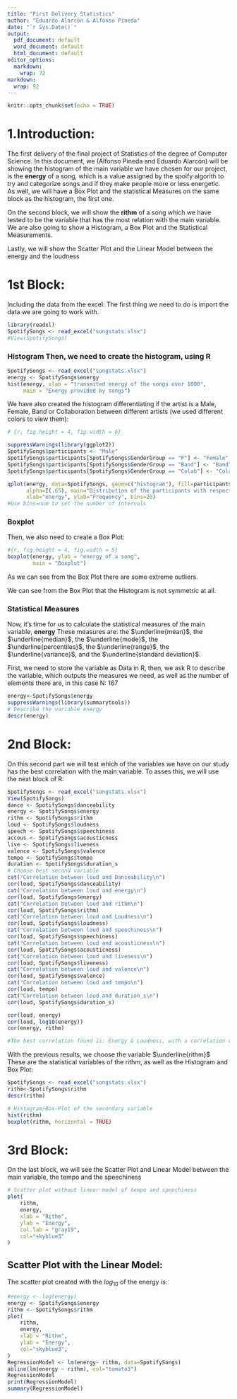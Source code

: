 ```yaml
---
title: "First Delivery Statistics"
author: "Eduardo Alarcón & Alfonso Pineda"
date: "`r Sys.Date()`"
output:
  pdf_document: default
  word_document: default
  html_document: default
editor_options:
  markdown:
    wrap: 72
markdown:
  wrap: 92
---
```


```r
knitr::opts_chunk$set(echo = TRUE)
```

# 1.Introduction:

The first delivery of the final project of Statistics of the degree of
Computer Science. In this document, we (Alfonso Pineda and Eduardo
Alarcón) will be showing the histogram of the main variable we have
chosen for our project, is the $\textbf{energy}$ of a song, which is a value assigned by the
spoify algorith to try and categorize songs and if they make people more or less energetic.
As well, we will have a Box Plot and the statistical Measures on the same block as the histogram, the first one.

On the second block, we will show the $\textbf{rithm}$ of a song which we have tested to be the
variable that has the most relation with the main variable. We are also going
to show a Histogram, a Box Plot and the Statistical Measurements.

Lastly, we will show the Scatter Plot and the Linear Model between the energy and the loudness


# 1st Block:

Including the data from the excel: The first thing we need to do is
import the data we are going to work with.

```r
library(readxl)
SpotifySongs <- read_excel("songstats.xlsx")
#View(SpotifySongs)
```

### Histogram Then, we need to create the histogram, using R

```r
SpotifySongs <- read_excel("songstats.xlsx")
energy <- SpotifySongs$energy
hist(energy, xlab = "transmited energy of the songs over 1000",
     main = "Energy provided by songs")
```

We have also created the histogram differentiating if the artist is a
Male, Female, Band or Collaboration between different artists (we used
different colors to view them):

```r
# {r, fig.height = 4, fig.width = 6}

suppressWarnings(library(ggplot2))
SpotifySongs$participants <- "Male"
SpotifySongs$participants[SpotifySongs$GenderGroup == "F"] <- "Female"
SpotifySongs$participants[SpotifySongs$GenderGroup == "Band"] <- "Band"
SpotifySongs$participants[SpotifySongs$GenderGroup == "Colab"] <- "Colaboration"

qplot(energy, data=SpotifySongs, geom=c("histogram"), fill=participants, 
      alpha=I(.65), main="Distribution of the participants with respect to the energy", 
      xlab="energy", ylab="Frequency", bins=20)
#Use bins=num to set the number of intervals

```

### Boxplot

Then, we also need to create a Box Plot:

```r
#{r, fig.height = 4, fig.width = 5}
boxplot(energy, ylab = "energy of a song", 
        main = "Boxplot")
```

As we can see from the Box Plot there are some extreme outliers. 

We can see from the Box Plot that the Histogram is not symmetric at all.

### Statistical Measures

Now, it's time for us to calculate the statistical measures of the main
variable, $\textbf{energy}$ These measures are: the $\underline{mean}$, the $\underline{median}$,
the $\underline{mode}$, the $\underline{percentiles}$, the $\underline{range}$, the $\underline{variance}$, and the $\underline{standard deviation}$.

First, we need to store the variable as Data in R, then, we ask R to
describe the variable, which outputs the measures we need, as well as
the number of elements there are, in this case N: 167

```r
energy<-SpotifySongs$energy
suppressWarnings(library(summarytools))
# Describe the variable energy
descr(energy)
```


# 2nd Block:

On this second part we will test which of the variables we have on our
study has the best correlation with the main variable. To asses this, we
will use the next block of R:

```r
SpotifySongs <- read_excel("songstats.xlsx")
View(SpotifySongs)
dance <- SpotifySongs$danceability
energy <- SpotifySongs$energy
rithm <- SpotifySongs$rithm
loud <- SpotifySongs$loudness
speech <- SpotifySongs$speechiness
accous <- SpotifySongs$acousticness
live <- SpotifySongs$liveness
valence <- SpotifySongs$valence
tempo <- SpotifySongs$tempo
duration <- SpotifySongs$duration_s
# Choose best second variable
cat("Correlation between loud and Danceability\n")
cor(loud, SpotifySongs$danceability)
cat("Correlation between loud and energy\n")
cor(loud, SpotifySongs$energy)
cat("Correlation between loud and rithm\n")
cor(loud, SpotifySongs$rithm)
cat("Correlation between loud and Loudness\n")
cor(loud, SpotifySongs$loudness)
cat("Correlation between loud and speechiness\n")
cor(loud, SpotifySongs$speechiness)
cat("Correlation between loud and acousticness\n")
cor(loud, SpotifySongs$acousticness)
cat("Correlation between loud and liveness\n")
cor(loud, SpotifySongs$liveness)
cat("Correlation between loud and valence\n")
cor(loud, SpotifySongs$valence)
cat("Correlation between loud and tempo\n")
cor(loud, tempo)
cat("Correlation between loud and duration_s\n")
cor(loud, SpotifySongs$duration_s)

cor(loud, energy)
cor(loud, log10(energy))
cor(energy, rithm)

#The best correlation found is: Energy & Loudness, with a correlation of 0.8125021

```


With the previous results, we choose the variable $\underline{rithm}$
These are the statistical variables of the rithm, as well as the Histogram and Box Plot:

```r
SpotifySongs <- read_excel("songstats.xlsx")
rithm<-SpotifySongs$rithm
descr(rithm)
```

```r
# Histogram/Box-Plot of the secondary variable
hist(rithm)
boxplot(rithm, horizontal = TRUE)
```


# 3rd Block:

On the last block, we will see the Scatter Plot and Linear Model between
the main variable, the tempo and the speechiness

```r
# Scatter plot without linear model of tempo and speechiness
plot(
    rithm,
    energy, 
    xlab = "Rithm",
    ylab = "Energy",
    col.lab = "gray19",
    col="skyblue3"
)
```

## Scatter Plot with the Linear Model:

The scatter plot created with the $log_{10}$ of the energy is:

```r
#energy <- log(energy)
energy <- SpotifySongs$energy
rithm <- SpotifySongs$rithm
plot(
    rithm,
    energy,
    xlab = "Rithm",
    ylab = "Energy",
    col="skyblue3",
)
RegressionModel <- lm(energy~ rithm, data=SpotifySongs)
abline(lm(energy ~ rithm), col="tomato3")
RegressionModel
print(RegressionModel)
summary(RegressionModel)
```



